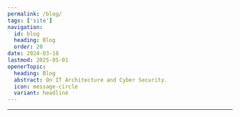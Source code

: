 ```yaml
---
permalink: /blog/
tags: ['site']
navigation:
  id: blog
  heading: Blog
  order: 20
date: 2024-03-18
lastmod: 2025-05-01
openerTopic:
  heading: Blog
  abstract: On IT Architecture and Cyber Security.
  icon: message-circle
  variant: headline
---
```



<div className="s-popout">
  <Topic variant="headline" topic={props.openerTopic} />
</div>

---

<TopicList
  className="s-grid u-grid-three-cols u-gap-m"
  variant="card"
  topics={allBlogOpeners(props)}
/>
